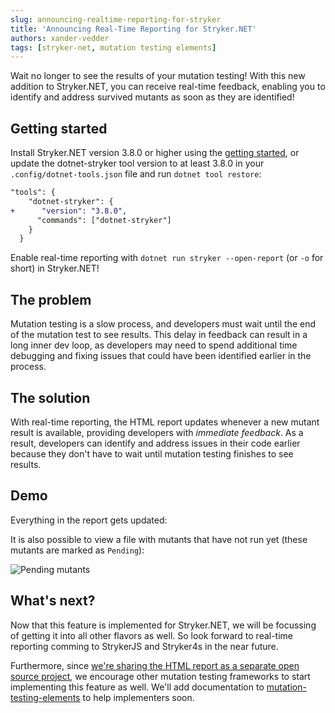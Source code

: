 ```yaml
---
slug: announcing-realtime-reporting-for-stryker
title: 'Announcing Real-Time Reporting for Stryker.NET'
authors: xander-vedder
tags: [stryker-net, mutation testing elements]
---
```


Wait no longer to see the results of your mutation testing! With this new addition to Stryker.NET, you can receive real-time feedback, enabling you to identify and address survived mutants as soon as they are identified!

<!-- truncate -->

## Getting started

Install Stryker.NET version 3.8.0 or higher using the [getting started](/docs/stryker-net/getting-started/), or update the dotnet-stryker tool version to at least 3.8.0 in your `.config/dotnet-tools.json` file and run `dotnet tool restore`:

```diff
"tools": {
    "dotnet-stryker": {
+      "version": "3.8.0",
      "commands": ["dotnet-stryker"]
    }
  }
```

Enable real-time reporting with `dotnet run stryker --open-report` (or `-o` for short) in Stryker.NET!

## The problem

Mutation testing is a slow process, and developers must wait until the end of the mutation test to see results. This delay in feedback can result in a long inner dev loop, as developers may need to spend additional time debugging and fixing issues that could have been identified earlier in the process.

## The solution

With real-time reporting, the HTML report updates whenever a new mutant result is available, providing developers with _immediate feedback_. As a result, developers can identify and address issues in their code earlier because they don't have to wait until mutation testing finishes to see results.

## Demo

Everything in the report gets updated:


<ReactPlayer playing controls url="/videos/realtime-reporting.mp4" width="100%" height="100%" />

It is also possible to view a file with mutants that have not run yet (these mutants are marked as `Pending`):

![Pending mutants](/images/blogs/pending-mutants.png)

## What's next?

Now that this feature is implemented for Stryker.NET, we will be focussing of getting it into all other flavors as well. So look forward to real-time reporting comming to StrykerJS and Stryker4s in the near future.

Furthermore, since [we're sharing the HTML report as a separate open source project](/blog/2019-04-03-one-mutation-testing-html-report.md), we encourage other mutation testing frameworks to start implementing this feature as well. We'll add documentation to [mutation-testing-elements](https://github.com/stryker-mutator/mutation-testing-elements/) to help implementers soon.

